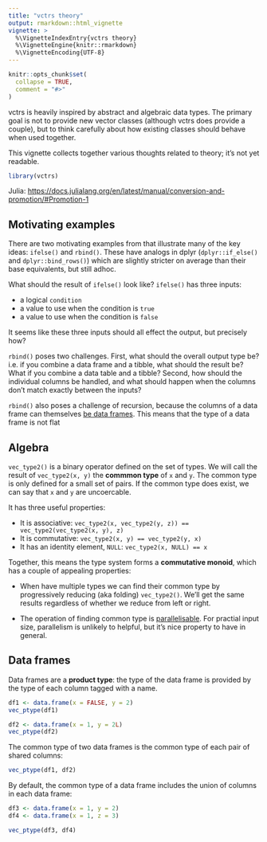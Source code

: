 ```yaml
---
title: "vctrs theory"
output: rmarkdown::html_vignette
vignette: >
  %\VignetteIndexEntry{vctrs theory}
  %\VignetteEngine{knitr::rmarkdown}
  %\VignetteEncoding{UTF-8}
---
```


```r
knitr::opts_chunk$set(
  collapse = TRUE,
  comment = "#>"
)
```

vctrs is heavily inspired by abstract and algebraic data types. The primary goal is not to provide new vector classes (although vctrs does provide a couple), but to think carefully about how existing classes should behave when used together.

This vignette collects together various thoughts related to theory; it's not yet readable.

```r
library(vctrs)
```

Julia: <https://docs.julialang.org/en/latest/manual/conversion-and-promotion/#Promotion-1>

## Motivating examples

There are two motivating examples from that illustrate many of the key ideas: `ifelse()` and `rbind()`. These have analogs in dplyr (`dplyr::if_else()` and `dplyr::bind_rows()`) which are slightly stricter on average than their base equivalents, but still adhoc. 

What should the result of `ifelse()` look like? `ifelse()` has three inputs: 

* a logical `condition`
* a value to use when the condition is `true`
* a value to use when the condition is `false`

It seems like these three inputs should all effect the output, but precisely how?

`rbind()` poses two challenges. First, what should the overall output type be? i.e. if you combine a data frame and a tibble, what should the result be? What if you combine a data table and a tibble? Second, how should the individual columns be handled, and what should happen when the columns don't match exactly between the inputs?

`rbind()` also poses a challenge of recursion, because the columns of a data frame can themselves [be data frames][df-col]. This means that the type of a data frame is not flat 

## Algebra

`vec_type2()` is a binary operator defined on the set of types. We will call the result of `vec_type2(x, y)` the __commmon type__ of `x` and `y`. The common type is only defined for a small set of pairs. If the common type does exist, we can say that `x` and `y` are uncoercable.

It has three useful properties:

* It is associative: `vec_type2(x, vec_type2(y, z)) == vec_type2(vec_type2(x, y), z)`
* It is commutative: `vec_type2(x, y) == vec_type2(y, x)`
* It has an identity element, `NULL`: `vec_type2(x, NULL) == x`

Together, this means the type system forms a __commutative monoid__, which has a couple of appealing properties:

* When have multiple types we can find their common type by progressively 
  reducing (aka folding) `vec_type2()`. We'll get the same results regardless
  of whether we reduce from left or right.
  
* The operation of finding common type is [parallelisable][prefix-sum].
  For practial input size, parallelism is unlikely to helpful, but it's 
  nice property to have in general.

## Data frames

Data frames are a __product type__: the type of the data frame is provided by the type of each column tagged with a name.

```r
df1 <- data.frame(x = FALSE, y = 2)
vec_ptype(df1)

df2 <- data.frame(x = 1, y = 2L)
vec_ptype(df2)
```

The common type of two data frames is the common type of each pair of shared columns:

```r
vec_ptype(df1, df2)
```

By default, the common type of a data frame includes the union of columns in each data frame:

```r
df3 <- data.frame(x = 1, y = 2)
df4 <- data.frame(x = 1, z = 3)

vec_ptype(df3, df4)
```

[df-col]: https://adv-r.hadley.nz/vectors-chap.html#matrix-and-data-frame-columns
[prefix-sum]: https://en.wikipedia.org/wiki/Prefix_sum#Parallel_algorithm
